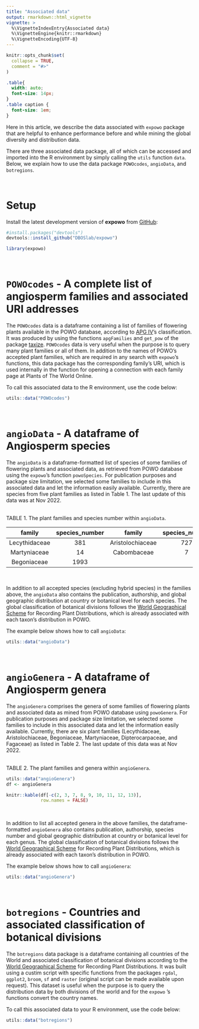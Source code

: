 ```yaml
---
title: "Associated data"
output: rmarkdown::html_vignette
vignette: >
  %\VignetteIndexEntry{Associated data}
  %\VignetteEngine{knitr::rmarkdown}
  %\VignetteEncoding{UTF-8}
---
```


```r
knitr::opts_chunk$set(
  collapse = TRUE,
  comment = "#>"
)
```

```css
.table{
  width: auto;
  font-size: 14px;
}
.table caption {
  font-size: 1em;
}
```

Here in this article, we describe the data associated with `expowo` package that are helpful to enhance performance before and while mining the global diversity and distribution data.\

There are three associated data package, all of which can be accessed and imported into the R environment by simply calling the `utils` function `data`. Below, we explain how to use the data package `POWOcodes`, `angioData`, and `botregions`.\

\

# Setup

Install the latest development version of __expowo__ from 
[GitHub](https://github.com/):

``` r
#install.packages("devtools")
devtools::install_github("DBOSlab/expowo")
```
```r
library(expowo)
```

\

# `POWOcodes` - A complete list of angiosperm families and associated URI addresses

The `POWOcodes` data is a dataframe containing a list of families of flowering 
plants available in the POWO database, according to [APG IV](https://doi.org/10.1111/boj.12385)'s
classification. It was produced by using the functions `apgFamilies` and `get_pow`
of the package [taxize](https://docs.ropensci.org/taxize/index.html). `POWOcodes` 
data is very useful when the purpose is to query many plant families or all of them.
In addition to the names of POWO's accepted plant families, which are required in
any search with `expowo`'s functions, this data package has the corresponding
family's URI, which is used internally in the function for opening a connection
with each family page at Plants of The World Online.\

To call this associated data to the R environment, use the code below:\

```r
utils::data("POWOcodes")
```

\

# `angioData` - A dataframe of Angiosperm species

The `angioData` is a dataframe-formatted list of species of some families of 
flowering plants and associated data, as retrieved from POWO database using the 
`expowo`'s function `powoSpecies`. For publication purposes and package size 
limitation, we selected some families to include in this associated data and let 
the information easily available. Currently, there are species from five plant 
families as listed in Table 1. The last update of this data was at Nov 2022.\
\

TABLE 1. The plant families and species number within `angioData`.
\

| family | species_number | family | species_number |
|:---:|:---:|:---:|:---:|
| Lecythidaceae | 381 | Aristolochiaceae | 727 |
| Martyniaceae | 14 | Cabombaceae | 7 | 
| Begoniaceae | 1993 | | |

\

In addition to all accepted species (excluding hybrid species) in the families 
above, the `angioData` also contains the publication, authorship, and global 
geographic distribution at country or botanical level for each species. The global
classification of botanical divisions follows the [World Geographical Scheme](https://www.tdwg.org/standards/wgsrpd/) for Recording Plant Distributions,
which is already associated with each taxon's distribution in POWO.\

The example below shows how to call `angioData`: \

```r
utils::data("angioData")
```

\

# `angioGenera` - A dataframe of Angiosperm genera

The `angioGenera` comprises the genera of some families of flowering plants and 
associated data as mined from POWO database using `powoGenera`. For publication 
purposes and package size limitation, we selected some families to include in 
this associated  data and let the information easily available. Currently, there 
are six plant families (Lecythidaceae, Aristolochiaceae, Begoniaceae, Martyniaceae,
Dipterocarpaceae, and Fagaceae) as listed in Table 2. The last update of this 
data was at Nov 2022.\
\

TABLE 2. The plant families and genera within `angioGenera`.\
```r
utils::data("angioGenera")
df <- angioGenera

knitr::kable(df[-c(2, 3, 7, 8, 9, 10, 11, 12, 13)],
             row.names = FALSE)
```

\

In addition to list all accepted genera in the above families, the dataframe-formatted
`angioGenera` also contains publication, authorship, species number and global 
geographic distribution at country or botanical level for each genus. The global 
classification of botanical divisions follows the [World Geographical Scheme](https://www.tdwg.org/standards/wgsrpd/) for Recording Plant Distributions,
which is already associated with each taxon's distribution in POWO.\

The example below shows how to call `angioGenera`:\

```r
utils::data("angioGenera")
```

\

# `botregions` - Countries and associated classification of botanical divisions

The `botregions` data package is a dataframe containing all countries of the 
World and associated classification of botanical divisions according to the 
[World Geographical Scheme](https://www.tdwg.org/standards/wgsrpd/) for Recording
Plant Distributions. It was built using a custim script with specific functions 
from the packages `rgdal`, `ggplot2`, `broom`, `sf` and `raster` (original script
can be made available upon request). This dataset is useful when the purpose is 
to query the distribution data by both divisions of the world and for the `expowo`
's functions convert the country names.\

To call this associated data to your R environment, use the code below:\

```r
utils::data("botregions")
```

\
